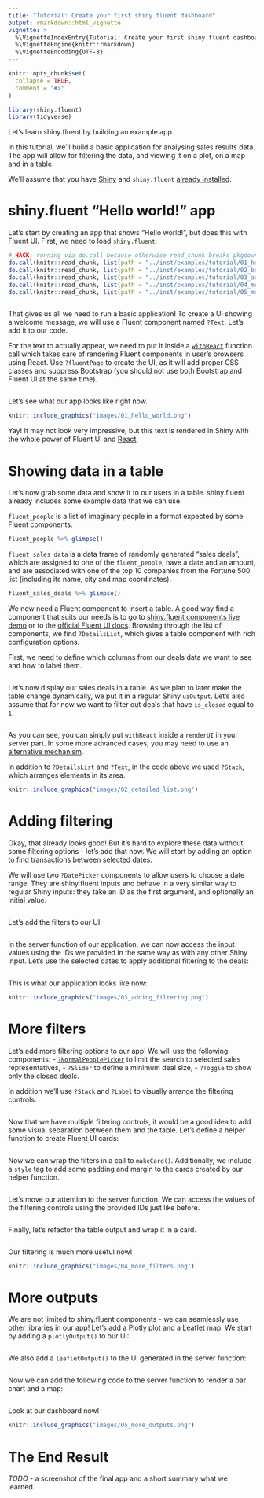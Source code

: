 ```yaml
---
title: "Tutorial: Create your first shiny.fluent dashboard"
output: rmarkdown::html_vignette
vignette: >
  %\VignetteIndexEntry{Tutorial: Create your first shiny.fluent dashboard}
  %\VignetteEngine{knitr::rmarkdown}
  %\VignetteEncoding{UTF-8}
---
```


```r
knitr::opts_chunk$set(
  collapse = TRUE,
  comment = "#>"
)
```

```r
library(shiny.fluent)
library(tidyverse)
```

Let's learn shiny.fluent by building an example app.

In this tutorial, we'll build a basic application for analysing sales results data. The app will allow for filtering the data, and viewing it on a plot, on a map and in a table.

We'll assume that you have [Shiny](https://shiny.rstudio.com/) and `shiny.fluent` [already installed](https://appsilon.github.io/shiny.fluent/#installation).

# shiny.fluent "Hello world!" app

Let's start by creating an app that shows "Hello world!", but does this with Fluent UI. First, we need to load `shiny.fluent`.

```r
# HACK: running via do.call because otherwise read_chunk breaks pkgdown::build_site (see https://github.com/r-lib/pkgdown/issues/1159)
do.call(knitr::read_chunk, list(path = "../inst/examples/tutorial/01_hello_world.R"))
do.call(knitr::read_chunk, list(path = "../inst/examples/tutorial/02_basic_app.R"))
do.call(knitr::read_chunk, list(path = "../inst/examples/tutorial/03_adding_filtering.R"))
do.call(knitr::read_chunk, list(path = "../inst/examples/tutorial/04_more_filters.R"))
do.call(knitr::read_chunk, list(path = "../inst/examples/tutorial/05_more_outputs.R"))
```


```r
```

That gives us all we need to run a basic application! To create a UI showing a welcome message, we will use a Fluent component named `?Text`. Let's add it to our code.

For the text to actually appear, we need to put it inside a
[`withReact`](https://appsilon.github.io/shiny.react/reference/withReact.html) function call
which takes care of rendering Fluent components in user's browsers using React.
Use `?fluentPage` to create the UI, as it will add proper CSS classes and suppress Bootstrap
(you should not use both Bootstrap and Fluent UI at the same time).

```r
```

Let's see what our app looks like right now.

```r
knitr::include_graphics("images/01_hello_world.png")
```

Yay! It may not look very impressive, but this text is rendered in Shiny with the whole power of Fluent UI and [React](https://reactjs.org).

# Showing data in a table

Let's now grab some data and show it to our users in a table.
shiny.fluent already includes some example data that we can use.

`fluent_people` is a list of imaginary people in a format expected by some Fluent components.

```r
fluent_people %>% glimpse()
```

`fluent_sales_data` is a data frame of randomly generated "sales deals", which are assigned to one of the `fluent_people`, have a date and an amount, and are associated with one of the top 10 companies from the Fortune 500 list (including its name, city and map coordinates).

```r
fluent_sales_deals %>% glimpse()
```

We now need a Fluent component to insert a table. A good way find a component that suits our needs is to go to [shiny.fluent components live demo](https://demo.appsilon.ai/apps/fluentui) or to the [official Fluent UI docs](https://developer.microsoft.com/en-us/fluentui#/controls). Browsing through the list of components, we find `?DetailsList`, which gives a table component with rich configuration options.

First, we need to define which columns from our deals data we want to see and how to label them.
```r
```

Let's now display our sales deals in a table. As we plan to later make the table change dynamically, we put it in a regular Shiny `uiOutput`. Let's also assume that for now we want to filter out deals that have `is_closed` equal to `1`.

```r
```

As you can see, you can simply put `withReact` inside a `renderUI` in your server part. In some more advanced cases, you may need to use an [alternative mechanism](https://appsilon.github.io/shiny.fluent/articles/topic_embedding-react-in-shiny.html#reactoutput).

In addition to `?DetailsList` and `?Text`, in the code above we used `?Stack`, which arranges elements in its area.


```r
knitr::include_graphics("images/02_detailed_list.png")
```

# Adding filtering

Okay, that already looks good! But it's hard to explore these data without some filtering options - let's add that now.
We will start by adding an option to find transactions between selected dates.

We will use two `?DatePicker` components to allow users to choose a date range.
They are shiny.fluent inputs and behave in a very similar way to regular Shiny inputs:
they take an ID as the first argument, and optionally an initial value.

```r
```

Let's add the filters to our UI:

```r
```

In the server function of our application,
we can now access the input values using the IDs we provided
in the same way as with any other Shiny input.
Let's use the selected dates to apply additional filtering to the deals:

```r
```

This is what our application looks like now:

```r
knitr::include_graphics("images/03_adding_filtering.png")
```

# More filters

Let's add more filtering options to our app!
We will use the following components:
- [`?NormalPeoplePicker`](../reference/PeoplePicker.html) to limit the search to selected sales representatives,
- `?Slider` to define a minimum deal size,
- `?Toggle` to show only the closed deals.

In addition we'll use `?Stack` and `?Label` to visually arrange the filtering controls.

```r
```

Now that we have multiple filtering controls,
it would be a good idea to add some visual separation between them and the table.
Let's define a helper function to create Fluent UI cards:

```r
```

Now we can wrap the filters in a call to `makeCard()`.
Additionally, we include a `style` tag
to add some padding and margin to the cards created by our helper function.

```r
```

Let's move our attention to the server function.
We can access the values of the filtering controls using the provided IDs just like before.

```r
```

Finally, let's refactor the table output and wrap it in a card.

```r
```

Our filtering is much more useful now!

```r
knitr::include_graphics("images/04_more_filters.png")
```


# More outputs

We are not limited to shiny.fluent components - we can seamlessly use other libraries in our app!
Let's add a Plotly plot and a Leaflet map.
We start by adding a `plotlyOutput()` to our UI:

```r
```

We also add a `leafletOutput()` to the UI generated in the server function:

```r
```

Now we can add the following code to the server function to render a bar chart and a map:

```r
```

Look at our dashboard now!

```r
knitr::include_graphics("images/05_more_outputs.png")
```

# The End Result

*TODO* - a screenshot of the final app and a short summary what we learned.
